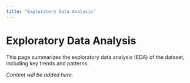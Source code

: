 ```yaml
---
title: "Exploratory Data Analysis"
---
```


# Exploratory Data Analysis

This page summarizes the exploratory data analysis (EDA) of the dataset, including key trends and patterns.

_Content will be added here._
